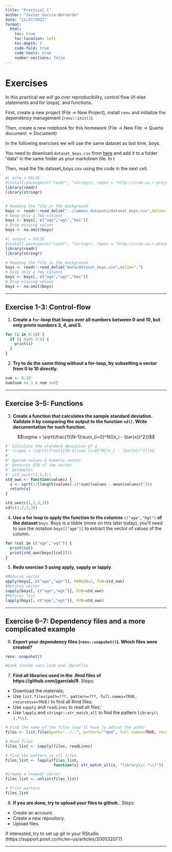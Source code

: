 ```yaml
---
title: "Practical C"
author: "Javier Garcia-Bernardo"
date: "11/27/2023"
format:
  html:
    toc: true
    toc-location: left
    toc-depth: 5
    code-fold: true
    code-tools: true
    number-sections: false
---
```


# Exercises
In this practical we will go over reproducibility, control flow (if-else statements and for loops), and functions.

First, create a new project (File -> New Project), install `renv` and initialize the dependency management (`renv::init()`).

Then, create a new notebook for this homework (File -> New File -> Quarto document -> Document)

In the following exercises we will use the same dataset as last time, boys.

You need to download `dataset_boys.csv` from [here](https://javier.science/R/Contents/Material/common_datasets/dataset_boys.csv) and add it to a folder "data" in the same folder as your markdown file. In t

Then, read the file dataset_boys.csv using the code in the next cell.

```r
#| echo = FALSE
#install.packages(c("readr", "stringr), repos = "http://cran.us.r-project.org")
library(readr)
library(stringr)


# Reading the file in the background
boys <- readr::read_delim("../common_datasets/dataset_boys.csv",delim=",")
# Keep only a few columns
boys <- boys[, c("age","wgt","bmi")]
# Drop missing values
boys <- na.omit(boys)
```

```r
#| output = FALSE
#install.packages(c("readr", "stringr), repos = "http://cran.us.r-project.org")
library(readr)
library(stringr)

# Reading the file in the background
boys <- readr::read_delim("data/dataset_boys.csv",delim=",")
# Keep only a few columns
boys <- boys[, c("age","wgt","bmi")]
# Drop missing values
boys <- na.omit(boys)
```

---

## Exercise 1-3: Control-flow 


1. **Create a `for`-loop that loops over all numbers between 0 and 10, but only prints numbers 3, 4, and 5. **

```r
for (i in 0:10) {
  if (i %in% 3:5) {
    print(i)
  }
}
```


2. **Try to do the same thing without a for-loop, by subsetting a vector from 0 to 10 directly.**

```r
num <- 0:10
num[num >= 3 & num <=5]
``` 



---

## Exercise 3--5: Functions

3. **Create a function that calculates the sample standard deviation. Validate it by comparing the output to the function `sd()`. Write documentation for such function.** 

$$\sigma = \sqrt{\frac{1}{N-1}\sum_{i=0}^N{(x_i - \bar{x})^2}}$$

```r
#' Calculate the standard deviation of a 
#' \sigma = \sqrt{\frac{1}{N-1}\sum_{i=0}^N{(x_i - \bar{x})^2}}$$
#' 
#' @param values A numeric vector
#' @returns STD of the vector
#' @examples
#' std_own(c(3,5,4))
std_own <- function(values) {
  s <- sqrt(1/(length(values)-1)*sum((values - mean(values))^2))
  return(s)
}

std_own(c(1,2,3,3))
sd(c(1,2,3,3))
```


4. **Use a for loop to apply the function to the columns** `c("age","hgt")` **of the dataset** `boys`. Boys is a tibble (more on this later today), you'll need to use the notation `boys[["age"]]` to extract the vector of values of the column.

```r
for (col in c("age","wgt")) {
  print(col)
  print(std_own(boys[[col]]))
}
```

5. **Redo exercise 5 using apply, sapply or lapply**.

```r
#Returns vector
apply(boys[, c("age","wgt")], MARGIN=2, FUN=std_own)
#Returns vector
sapply(boys[, c("age","wgt")], FUN=std_own)
#Returns list
lapply(boys[, c("age","wgt")], FUN=std_own)
```

---

## Exercise 6--7: Dependency files and a more complicated example

6. **Export your dependency files (`renv::snapshot()`). Which files were created?**
```r
renv::snapshot()

#Look inside renv.lock and .Rprofile
```



7. **Find all libraries used in the .Rmd files of https://github.com/jgarciab/R**. Steps: 
- Download the materials; 
- Use `list.files(path=???, pattern=???, full.names=TRUE, recurseive=TRUE)` to find all Rmd files;
- Use `sapply` and `readLines` to read all files; 
- Use `lapply` and `stringr::str_match_all` to find the pattern `library\\(.*\\)`.


```r
# Find the name of the files (you'll have to adjust the path)
files <- list.files(path="../..", pattern="*qmd", full.names=TRUE, recursive=TRUE)

# Read files
files_list <- sapply(files, readLines)

# Find the pattern in all files
files_list <- lapply(files_list, 
                     function(x) str_match_all(x, "library\\(.*\\)"))

#Create a (named) vector 
files_list <- unlist(files_list)

# Print pattern
files_list
```


8. **If you are done, try to upload your files to github.**. Steps: 
- Create an account. 
- Create a new repository. 
- Upload files. 

If interested, try to set up git in your RStudio (https://support.posit.co/hc/en-us/articles/200532077)


---
